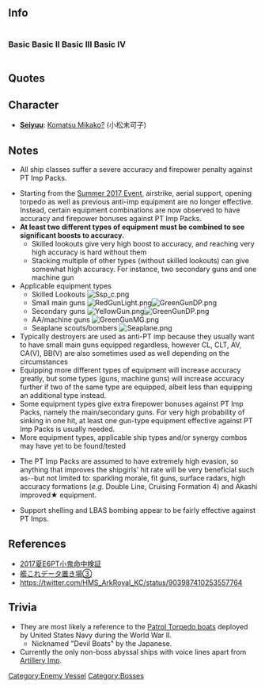 ==Info==
<div style="display: inline-block;">
===Basic===
{{EnemyShipInfoKai|PT Imp Pack/|los=auto|los_max=auto|evasion=auto|evasion_max=auto|asw=auto|asw_max=auto}}
</div>

<div style="display: inline-block;">
===Basic II===
{{EnemyShipInfoKai|PT Imp Pack/II|los=auto|los_max=auto|evasion=auto|evasion_max=auto|asw=auto|asw_max=auto}}
</div>

<div style="display: inline-block;">
===Basic III===
{{EnemyShipInfoKai|PT Imp Pack/III|los=auto|los_max=auto|evasion=auto|evasion_max=auto|asw=auto|asw_max=auto}}
</div>

<div style="display: inline-block;">
===Basic IV===
{{EnemyShipInfoKai|PT Imp Pack/IV|los=auto|los_max=auto|evasion=auto|evasion_max=auto|asw=auto|asw_max=auto}}
</div>

{{EnemyShipCategoriesKai|PT Imp Pack/}}

==Quotes==
{{Abyssquote
|開幕前 =None
|EN1 =
|Note1 =
|砲撃 =キャッハハ…キャハハッキャッ……キャハハ…
|EN0 =Kyahaha... Kyahaha kya... kyahaha... 
|Note0 = 
|EN2 =Iiig...!  Iiiiig....! 
|Note2 =
|EN3 = 
|Note3 = 
|Clip1 = |Clip0 ={{Audio|file=PT Imps Attack.ogg}} |Clip3 = |Clip2 ={{Audio|file=PT Imps Damaged.ogg}} |被弾 = イ゛イ゛ッ…！　イ゛ィーッ……！|昼戦終了時 = None}}
== Character ==
* '''[[Glossary#List of Vessels by Japanese Voice Actresses|Seiyuu]]''': [http://myanimelist.net/people/10071/Mikako_Komatsu Komatsu Mikako?] (小松未可子)

==Notes==
<!--* [[Fall 2015 Event]].-->
* All ship classes suffer a severe accuracy and firepower penalty against PT Imp Packs.
<!--** Before Nov20 JST evening, the original mechanism that provided Destroyers with the appropriate accuracy and firepower bonus against PT Imp Packs was not properly implemented. It has since been reported as fixed. However, some players have claimed a decreased opening air strike accuracy and decreased seaplane effectiveness against them after the fix.-->
* Starting from the [[Summer 2017 Event]], airstrike, aerial support, opening torpedo as well as previous anti-imp equipment are no longer effective. Instead, certain equipment combinations are now observed to have accuracy and firepower bonuses against PT Imp Packs.
*'''At least two different types of equipment must be combined to see significant boosts to accuracy.'''
**Skilled lookouts give very high boost to accuracy, and reaching very high accuracy is hard without them
**Stacking multiple of other types (without skilled lookouts) can give somewhat high accuracy. For instance, two secondary guns and one machine gun
*Applicable equipment types
**Skilled Lookouts [[File:Ssp c.png]]
**Small main guns [[File:RedGunLight.png]][[File:GreenGunDP.png]]
**Secondary guns [[File:YellowGun.png]][[File:GreenGunDP.png]]
**AA/machine guns [[File:GreenGunMG.png]]
**Seaplane scouts/bombers [[File:Seaplane.png]]
*Typically destroyers are used as anti-PT imp because they usually want to have small main guns equipped regardless, however CL, CLT, AV, CA(V), BB(V) are also sometimes used as well depending on the circumstances
*Equipping more different types of equipment will increase accuracy greatly, but some types (guns, machine guns) will increase accuracy further if two of the same type are equipped, albeit less than equipping an additional type instead.
*Some equipment types give extra firepower bonuses against PT Imp Packs, namely the main/secondary guns. For very high probability of sinking in one hit, at least one gun-type equipment effective against PT Imp Packs is usually needed.
*More equipment types, applicable ship types and/or synergy combos may have yet to be found/tested

* The PT Imp Packs are assumed to have extremely high evasion, so anything that improves the shipgirls' hit rate will be very beneficial such as--but not limited to: sparkling morale, fit guns, surface radars, high accuracy formations (''e.g.'' Double Line, Cruising Formation 4) and Akashi improved★ equipment.

*Support shelling and LBAS bombing appear to be fairly effective against PT Imps.

==References==
*[https://docs.google.com/spreadsheets/d/1WIBUiIsj2yrhxvX4i4lVZHiZreibxPonkMeo98dq_fw/edit#gid=0 2017夏E6PT小鬼命中検証]
*[https://docs.google.com/spreadsheets/d/1Ns82Jb253Y6jSuMvrjWKLrkeUeYf8jb8hzc3-C5coEU/edit#gid=835338002 艦これデータ置き場③]
*https://twitter.com/HMS_ArkRoyal_KC/status/903987410253557764

==Trivia==
* They are most likely a reference to the [[:wikipedia:PT boat|Patrol Torpedo boats]] deployed by United States Navy during the World War II.
**Nicknamed "Devil Boats" by the Japanese.
* Currently the only non-boss abyssal ships with voice lines apart from [[Artillery Imp]].

{{Enemyshiplist}}
[[Category:Enemy Vessel]]
[[Category:Bosses]]
